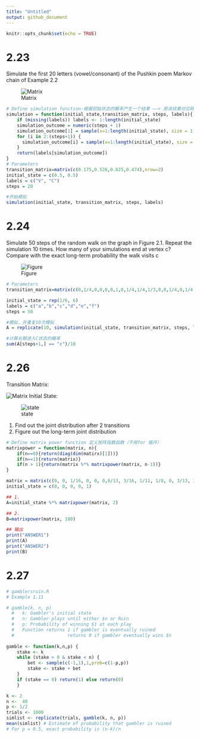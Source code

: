 ```yaml
---
title: "Untitled"
output: github_document
---
```


```r
knitr::opts_chunk$set(echo = TRUE)
```

# 2.23

Simulate the first 20 letters (vowel/consonant) of the Pushkin poem Markov chain of Example 2.2

![Matrix](2.23.jpeg)

```r
# Define simulation function-根据初始状态的概率产生一个结果 ——> 用该结果对应转移概率， 在产生下一步结果 ——> 循环出结果 
simulation = function(initial_state,transition_matrix, steps, labels){
    if (missing(labels)) labels <- 1:length(initial_state)
    simulation_outcome = numeric(steps + 1)  
    simulation_outcome[1] = sample(x=1:length(initial_state), size = 1, prob = initial_state)
    for (i in 2:(steps+1)) {
      simulation_outcome[i] = sample(x=1:length(initial_state), size = 1, prob = transition_matrix[simulation_outcome[i-1],])
    }
    return(labels[simulation_outcome])
}
# Parameters
transition_matrix=matrix(c(0.175,0.526,0.825,0.474),nrow=2)
initial_state = c(0.5, 0.5)
labels = c("V", "C")
steps = 20

#开始模拟
simulation(initial_state, transition_matrix, steps, labels)

```

# 2.24

Simulate 50 steps of the random walk on the graph in Figure 2.1. Repeat the simulation 10 times. How many of your simulations end at vertex c? Compare
with the exact long-term probability the walk visits c

![Figure](Figure2.1.jpeg)
```r
# Parameters
transition_matrix=matrix(c(0,1/4,0,0,0,0,1,0,1/4,1/4,1/3,0,0,1/4,0,1/4,1/3,1/2,0,1/4,1/4,0,1/3,1/2,0,1/4,1/4,1/4,0,0,0,0,1/4,1/4,0,0),nrow=6)

initial_state = rep(1/6, 6)
labels = c("a","b","c","d","e","f")
steps = 50

#模拟，并重复10次模拟
A = replicate(10, simulation(initial_state, transition_matrix, steps, labels))

#计算长期进入C状态的概率
sum(A[steps+1,] == "c")/10

```

# 2.26
Transition Matrix:

![Matrix](2.26.jpeg)
Initial State: 

![state](2.26(2).jpeg)



1. Find out the joint distribution after 2 transitions
2. Figure out the long-term joint distribution

```r
# Define matrix power function 定义矩阵指数函数（不用for 循环）
matrixpower = function(matrix, n){
    if(n==0){return(diag(dim(matirx)[1]))}
    if(n==1){return(matrix)}
    if(n > 1){return(matrix %*% matrixpower(matrix, n-1))}
}

matrix = matrix(c(0, 0, 1/16, 0, 0, 0,8/13, 3/16, 1/11, 1/8, 0, 3/13, 3/8, 4/11, 1/2, 0, 1/13 ,1/4, 5/11, 1/8, 1, 1/13, 1/8 ,1/11 ,1/4), nrow = 5, ncol = 5)
initial_state = c(0, 0, 0, 0, 1)

## 1.
A=initial_state %*% matrixpower(matrix, 2)

## 2.
B=matrixpower(matrix, 100)

## 输出
print("ANSWER1")
print(A)
print("ANSWER2")
print(B)
```


# 2.27

```r
# gamblersruin.R
# Example 1.11

# gamble(k, n, p)
  #   k: Gambler's initial state
  #   n: Gambler plays until either $n or Ruin
  #   p: Probability of winning $1 at each play
  #   Function returns 1 if gambler is eventually ruined
  #                    returns 0 if gambler eventually wins $n
  
gamble <- function(k,n,p) {
	stake <- k
	while (stake > 0 & stake < n) {
		bet <- sample(c(-1,1),1,prob=c(1-p,p))
		stake <- stake + bet
	}
	if (stake == 0) return(1) else return(0)
	}   

k <- 2 
n <-  40  
p <- 1/2  
trials <- 1000
simlist <- replicate(trials, gamble(k, n, p))
mean(simlist) # Estimate of probability that gambler is ruined
# For p = 0.5, exact probability is (n-k)/n 
```











